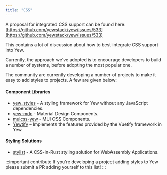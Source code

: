 ```yaml
---
title: "CSS"
---
```


A proposal for integrated CSS support can be found here:
[https://github.com/yewstack/yew/issues/533](https://github.com/yewstack/yew/issues/533)

This contains a lot of discussion about how to best integrate CSS support into Yew.

Currently, the approach we've adopted is to encourage developers to build a number of systems, before
adopting the most popular one.

The community are currently developing a number of projects to make it easy to add styles to
projects. A few are given below:

#### Component Libraries

* [yew_styles](https://github.com/spielrs/yew_styles) - A styling framework for Yew without any JavaScript dependencies.
* [yew-mdc](https://github.com/Follpvosten/yew-mdc) - Material Design Components.
* [muicss-yew](https://github.com/AlephAlpha/muicss-yew) - MUI CSS Components.
* [Yewtify](https://github.com/yewstack/yewtify) – Implements the features provided by the Vuetify framework in Yew.

#### Styling Solutions

* [stylist](https://github.com/futursolo/stylist-rs) - A CSS-in-Rust styling solution for WebAssembly Applications.

:::important contribute
If you're developing a project adding styles to Yew please submit a PR adding yourself to this list!
:::
